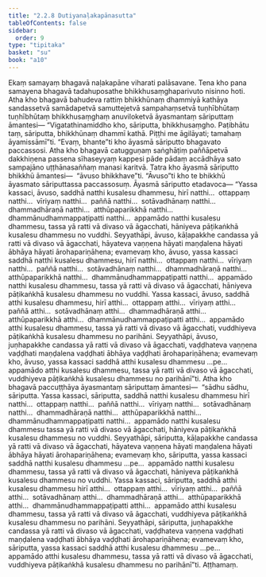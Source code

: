 ```yaml
---
title: "2.2.8 Dutiyanaḷakapānasutta"
tableOfContents: false
sidebar:
  order: 9
type: "tipitaka"
basket: "su"
book: "a10"
---
```



<DynamicBreadcrumb />

<Division number="68" book="a10">

<Paragraph number="489" book="a10">
Ekaṃ samayaṃ bhagavā naḷakapāne viharati palāsavane. Tena kho pana samayena bhagavā tadahuposathe bhikkhusaṃghaparivuto nisinno hoti. Atha kho bhagavā bahudeva rattiṃ bhikkhūnaṃ dhammiyā kathāya sandassetvā samādapetvā samuttejetvā sampahaṃsetvā tuṇhībhūtaṃ tuṇhībhūtaṃ bhikkhusaṃghaṃ anuviloketvā āyasmantaṃ sāriputtaṃ āmantesi—
</Paragraph>

<Paragraph number="490" book="a10">
“Vigatathinamiddho kho, sāriputta, bhikkhusaṃgho. Paṭibhātu taṃ, sāriputta, bhikkhūnaṃ dhammī kathā. Piṭṭhi me āgilāyati; tamahaṃ āyamissāmī”ti. “Evaṃ, bhante”ti kho āyasmā sāriputto bhagavato paccassosi.
</Paragraph>

<Paragraph number="491" book="a10">
Atha kho bhagavā catugguṇaṃ saṅghāṭiṃ paññāpetvā dakkhiṇena passena sīhaseyyaṃ kappesi pāde pādaṃ accādhāya sato sampajāno uṭṭhānasaññaṃ manasi karitvā. Tatra kho āyasmā sāriputto bhikkhū āmantesi—  “āvuso bhikkhave”ti. “Āvuso”ti kho te bhikkhū āyasmato sāriputtassa paccassosuṃ. Āyasmā sāriputto etadavoca—
</Paragraph>

<Paragraph number="492" book="a10">
“Yassa kassaci, āvuso, saddhā natthi kusalesu dhammesu, hirī natthi…  ottappaṃ natthi…  vīriyaṃ natthi…  paññā natthi…  sotāvadhānaṃ natthi…  dhammadhāraṇā natthi…  atthūpaparikkhā natthi…  dhammānudhammappaṭipatti natthi…  appamādo natthi kusalesu dhammesu, tassa yā ratti vā divaso vā āgacchati, hāniyeva pāṭikaṅkhā kusalesu dhammesu no vuddhi. Seyyathāpi, āvuso, kāḷapakkhe candassa yā ratti vā divaso vā āgacchati, hāyateva vaṇṇena hāyati maṇḍalena hāyati ābhāya hāyati ārohapariṇāhena; evamevaṃ kho, āvuso, yassa kassaci saddhā natthi kusalesu dhammesu, hirī natthi…  ottappaṃ natthi…  vīriyaṃ natthi…  paññā natthi…  sotāvadhānaṃ natthi…  dhammadhāraṇā natthi…  atthūpaparikkhā natthi…  dhammānudhammappaṭipatti natthi…  appamādo natthi kusalesu dhammesu, tassa yā ratti vā divaso vā āgacchati, hāniyeva pāṭikaṅkhā kusalesu dhammesu no vuddhi.
</Paragraph>

<Paragraph number="493" book="a10">
Yassa kassaci, āvuso, saddhā atthi kusalesu dhammesu, hirī atthi…  ottappaṃ atthi…  vīriyaṃ atthi…  paññā atthi…  sotāvadhānaṃ atthi…  dhammadhāraṇā atthi…  atthūpaparikkhā atthi…  dhammānudhammappaṭipatti atthi…  appamādo atthi kusalesu dhammesu, tassa yā ratti vā divaso vā āgacchati, vuddhiyeva pāṭikaṅkhā kusalesu dhammesu no parihāni. Seyyathāpi, āvuso, juṇhapakkhe candassa yā ratti vā divaso vā āgacchati, vaḍḍhateva vaṇṇena vaḍḍhati maṇḍalena vaḍḍhati ābhāya vaḍḍhati ārohapariṇāhena; evamevaṃ kho, āvuso, yassa kassaci saddhā atthi kusalesu dhammesu …pe…  appamādo atthi kusalesu dhammesu, tassa yā ratti vā divaso vā āgacchati, vuddhiyeva pāṭikaṅkhā kusalesu dhammesu no parihānī”ti.
</Paragraph>

<Paragraph number="494" book="a10">
Atha kho bhagavā paccuṭṭhāya āyasmantaṃ sāriputtaṃ āmantesi—  “sādhu sādhu, sāriputta. Yassa kassaci, sāriputta, saddhā natthi kusalesu dhammesu hirī natthi…  ottappaṃ natthi…  paññā natthi…  vīriyaṃ natthi…  sotāvadhānaṃ natthi…  dhammadhāraṇā natthi…  atthūpaparikkhā natthi…  dhammānudhammappaṭipatti natthi…  appamādo natthi kusalesu dhammesu tassa yā ratti vā divaso vā āgacchati, hāniyeva pāṭikaṅkhā kusalesu dhammesu no vuddhi. Seyyathāpi, sāriputta, kāḷapakkhe candassa yā ratti vā divaso vā āgacchati, hāyateva vaṇṇena hāyati maṇḍalena hāyati ābhāya hāyati ārohapariṇāhena; evamevaṃ kho, sāriputta, yassa kassaci saddhā natthi kusalesu dhammesu …pe…  appamādo natthi kusalesu dhammesu, tassa yā ratti vā divaso vā āgacchati, hāniyeva pāṭikaṅkhā kusalesu dhammesu no vuddhi.
</Paragraph>

<Paragraph number="495" book="a10">
Yassa kassaci, sāriputta, saddhā atthi kusalesu dhammesu hirī atthi…  ottappaṃ atthi…  vīriyaṃ atthi…  paññā atthi…  sotāvadhānaṃ atthi…  dhammadhāraṇā atthi…  atthūpaparikkhā atthi…  dhammānudhammappaṭipatti atthi…  appamādo atthi kusalesu dhammesu, tassa yā ratti vā divaso vā āgacchati, vuddhiyeva pāṭikaṅkhā kusalesu dhammesu no parihāni. Seyyathāpi, sāriputta, juṇhapakkhe candassa yā ratti vā divaso vā āgacchati, vaḍḍhateva vaṇṇena vaḍḍhati maṇḍalena vaḍḍhati ābhāya vaḍḍhati ārohapariṇāhena; evamevaṃ kho, sāriputta, yassa kassaci saddhā atthi kusalesu dhammesu …pe…  appamādo atthi kusalesu dhammesu, tassa yā ratti vā divaso vā āgacchati, vuddhiyeva pāṭikaṅkhā kusalesu dhammesu no parihānī”ti.

</Paragraph>
</Division>

<Paragraph number="496" type="center" book="a10">
Aṭṭhamaṃ.
</Paragraph>